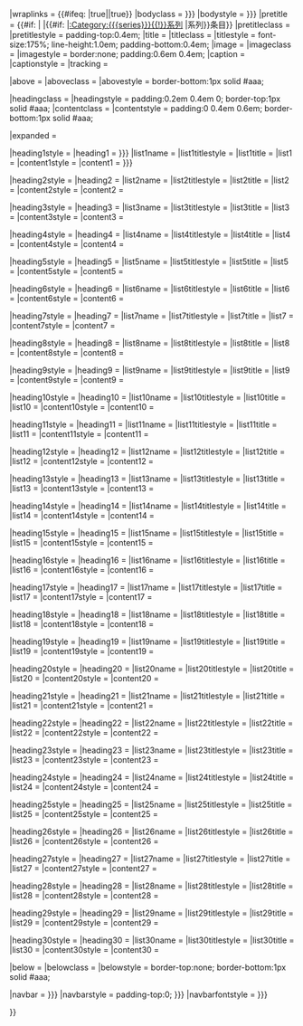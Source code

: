 <includeonly>{{sidebar with collapsible lists
|name          = {{{name|{{PAGENAME}}}}}
|wraplinks     = {{#ifeq: {{{nowraplinks|}}}|true||true}}
|bodyclass     = {{{bodyclass|{{{class|}}}}}}
|bodystyle     = {{{bodystyle|{{{style|}}}}}}
|pretitle      = {{#if:{{{pretitle|}}} |{{{pretitle}}} |{{#if:{{{series|}}} |[[:Category:{{{series}}}{{!}}系列]] |系列}}条目}}
|pretitleclass = {{{pretitleclass|}}}
|pretitlestyle = padding-top:0.4em; {{{pretitlestyle|}}}
|title         = {{{title}}}
|titleclass    = {{{titleclass|}}}
|titlestyle    = font-size:175%; line-height:1.0em; padding-bottom:0.4em; {{{titlestyle|}}}
|image         = {{{image|}}}
|imageclass    = {{{imageclass|}}}
|imagestyle    = border:none; padding:0.6em 0.4em; {{{imagestyle|}}}
|caption       = {{{caption|}}}
|captionstyle  = {{{captionstyle|}}}
|tracking     = {{{tracking|}}}

|above = {{{above|}}}
|aboveclass = {{{aboveclass|}}}
|abovestyle = border-bottom:1px solid #aaa; {{{abovestyle|}}}

|headingclass  = {{{headingclass|}}}
|headingstyle  = padding:0.2em 0.4em 0; border-top:1px solid #aaa; {{{headingstyle|}}}
|contentclass  = {{{contentclass|}}}
|contentstyle  = padding:0 0.4em 0.6em; border-bottom:1px solid #aaa; {{{contentstyle|}}}

|expanded = {{{expanded|}}}

|heading1style = {{{heading1style|}}}
|heading1  = {{{heading|{{{heading1|}}}}}}
|list1name = {{{list1name|}}}
|list1titlestyle = {{{list1titlestyle|}}}
|list1title = {{{list1title|}}}
|list1 = {{{list1|}}}
|content1style = {{{content1style|}}}
|content1  = {{{content|{{{content1|}}}}}}

|heading2style = {{{heading2style|}}}
|heading2  = {{{heading2|}}}
|list2name = {{{list2name|}}}
|list2titlestyle = {{{list2titlestyle|}}}
|list2title = {{{list2title|}}}
|list2 = {{{list2|}}}
|content2style = {{{content2style|}}}
|content2  = {{{content2|}}}

|heading3style = {{{heading3style|}}}
|heading3  = {{{heading3|}}}
|list3name = {{{list3name|}}}
|list3titlestyle = {{{list3titlestyle|}}}
|list3title = {{{list3title|}}}
|list3 = {{{list3|}}}
|content3style = {{{content3style|}}}
|content3  = {{{content3|}}}

|heading4style = {{{heading4style|}}}
|heading4  = {{{heading4|}}}
|list4name = {{{list4name|}}}
|list4titlestyle = {{{list4titlestyle|}}}
|list4title = {{{list4title|}}}
|list4 = {{{list4|}}}
|content4style = {{{content4style|}}}
|content4  = {{{content4|}}}

|heading5style = {{{heading5style|}}}
|heading5  = {{{heading5|}}}
|list5name = {{{list5name|}}}
|list5titlestyle = {{{list5titlestyle|}}}
|list5title = {{{list5title|}}}
|list5 = {{{list5|}}}
|content5style = {{{content5style|}}}
|content5  = {{{content5|}}}

|heading6style = {{{heading6style|}}}
|heading6  = {{{heading6|}}}
|list6name = {{{list6name|}}}
|list6titlestyle = {{{list6titlestyle|}}}
|list6title = {{{list6title|}}}
|list6 = {{{list6|}}}
|content6style = {{{content6style|}}}
|content6  = {{{content6|}}}

|heading7style = {{{heading7style|}}}
|heading7  = {{{heading7|}}}
|list7name = {{{list7name|}}}
|list7titlestyle = {{{list7titlestyle|}}}
|list7title = {{{list7title|}}}
|list7 = {{{list7|}}}
|content7style = {{{content7style|}}}
|content7  = {{{content7|}}}

|heading8style = {{{heading8style|}}}
|heading8  = {{{heading8|}}}
|list8name = {{{list8name|}}}
|list8titlestyle = {{{list8titlestyle|}}}
|list8title = {{{list8title|}}}
|list8 = {{{list8|}}}
|content8style = {{{content8style|}}}
|content8  = {{{content8|}}}

|heading9style = {{{heading9style|}}}
|heading9  = {{{heading9|}}}
|list9name = {{{list9name|}}}
|list9titlestyle = {{{list9titlestyle|}}}
|list9title = {{{list9title|}}}
|list9 = {{{list9|}}}
|content9style = {{{content9style|}}}
|content9  = {{{content9|}}}

|heading10style = {{{heading10style|}}}
|heading10 = {{{heading10|}}}
|list10name = {{{list10name|}}}
|list10titlestyle = {{{list10titlestyle|}}}
|list10title = {{{list10title|}}}
|list10 = {{{list10|}}}
|content10style = {{{content10style|}}}
|content10 = {{{content10|}}}

|heading11style = {{{heading11style|}}}
|heading11 = {{{heading11|}}}
|list11name = {{{list11name|}}}
|list11titlestyle = {{{list11titlestyle|}}}
|list11title = {{{list11title|}}}
|list11 = {{{list11|}}}
|content11style = {{{content11style|}}}
|content11 = {{{content11|}}}

|heading12style = {{{heading12style|}}}
|heading12 = {{{heading12|}}}
|list12name = {{{list12name|}}}
|list12titlestyle = {{{list12titlestyle|}}}
|list12title = {{{list12title|}}}
|list12 = {{{list12|}}}
|content12style = {{{content12style|}}}
|content12 = {{{content12|}}}

|heading13style = {{{heading13style|}}}
|heading13 = {{{heading13|}}}
|list13name = {{{list13name|}}}
|list13titlestyle = {{{list13titlestyle|}}}
|list13title = {{{list13title|}}}
|list13 = {{{list13|}}}
|content13style = {{{content13style|}}}
|content13 = {{{content13|}}}

|heading14style = {{{heading14style|}}}
|heading14 = {{{heading14|}}}
|list14name = {{{list14name|}}}
|list14titlestyle = {{{list14titlestyle|}}}
|list14title = {{{list14title|}}}
|list14 = {{{list14|}}}
|content14style = {{{content14style|}}}
|content14 = {{{content14|}}}

|heading15style = {{{heading15style|}}}
|heading15 = {{{heading15|}}}
|list15name = {{{list15name|}}}
|list15titlestyle = {{{list15titlestyle|}}}
|list15title = {{{list15title|}}}
|list15 = {{{list15|}}}
|content15style = {{{content15style|}}}
|content15 = {{{content15|}}}

|heading16style = {{{heading16style|}}}
|heading16 = {{{heading16|}}}
|list16name = {{{list16name|}}}
|list16titlestyle = {{{list16titlestyle|}}}
|list16title = {{{list16title|}}}
|list16 = {{{list16|}}}
|content16style = {{{content16style|}}}
|content16 = {{{content16|}}}

|heading17style = {{{heading17style|}}}
|heading17 = {{{heading17|}}}
|list17name = {{{list17name|}}}
|list17titlestyle = {{{list17titlestyle|}}}
|list17title = {{{list17title|}}}
|list17 = {{{list17|}}}
|content17style = {{{content17style|}}}
|content17 = {{{content17|}}}

|heading18style = {{{heading18style|}}}
|heading18 = {{{heading18|}}}
|list18name = {{{list18name|}}}
|list18titlestyle = {{{list18titlestyle|}}}
|list18title = {{{list18title|}}}
|list18 = {{{list18|}}}
|content18style = {{{content18style|}}}
|content18 = {{{content18|}}}

|heading19style = {{{heading19style|}}}
|heading19 = {{{heading19|}}}
|list19name = {{{list19name|}}}
|list19titlestyle = {{{list19titlestyle|}}}
|list19title = {{{list19title|}}}
|list19 = {{{list19|}}}
|content19style = {{{content19style|}}}
|content19 = {{{content19|}}}

|heading20style = {{{heading20style|}}}
|heading20 = {{{heading20|}}}
|list20name = {{{list20name|}}}
|list20titlestyle = {{{list20titlestyle|}}}
|list20title = {{{list20title|}}}
|list20 = {{{list20|}}}
|content20style = {{{content20style|}}}
|content20 = {{{content20|}}}

|heading21style = {{{heading21style|}}}
|heading21 = {{{heading21|}}}
|list21name = {{{list21name|}}}
|list21titlestyle = {{{list21titlestyle|}}}
|list21title = {{{list21title|}}}
|list21 = {{{list21|}}}
|content21style = {{{content21style|}}}
|content21 = {{{content21|}}}

|heading22style = {{{heading22style|}}}
|heading22 = {{{heading22|}}}
|list22name = {{{list22name|}}}
|list22titlestyle = {{{list22titlestyle|}}}
|list22title = {{{list22title|}}}
|list22 = {{{list22|}}}
|content22style = {{{content22style|}}}
|content22 = {{{content22|}}}

|heading23style = {{{heading23style|}}}
|heading23 = {{{heading23|}}}
|list23name = {{{list23name|}}}
|list23titlestyle = {{{list23titlestyle|}}}
|list23title = {{{list23title|}}}
|list23 = {{{list23|}}}
|content23style = {{{content23style|}}}
|content23 = {{{content23|}}}

|heading24style = {{{heading24style|}}}
|heading24 = {{{heading24|}}}
|list24name = {{{list24name|}}}
|list24titlestyle = {{{list24titlestyle|}}}
|list24title = {{{list24title|}}}
|list24 = {{{list24|}}}
|content24style = {{{content24style|}}}
|content24 = {{{content24|}}}

|heading25style = {{{heading25style|}}}
|heading25 = {{{heading25|}}}
|list25name = {{{list25name|}}}
|list25titlestyle = {{{list25titlestyle|}}}
|list25title = {{{list25title|}}}
|list25 = {{{list25|}}}
|content25style = {{{content25style|}}}
|content25 = {{{content25|}}}

|heading26style = {{{heading26style|}}}
|heading26 = {{{heading26|}}}
|list26name = {{{list26name|}}}
|list26titlestyle = {{{list26titlestyle|}}}
|list26title = {{{list26title|}}}
|list26 = {{{list26|}}}
|content26style = {{{content26style|}}}
|content26 = {{{content26|}}}

|heading27style = {{{heading27style|}}}
|heading27 = {{{heading27|}}}
|list27name = {{{list27name|}}}
|list27titlestyle = {{{list27titlestyle|}}}
|list27title = {{{list27title|}}}
|list27 = {{{list27|}}}
|content27style = {{{content27style|}}}
|content27 = {{{content27|}}}

|heading28style = {{{heading28style|}}}
|heading28 = {{{heading28|}}}
|list28name = {{{list28name|}}}
|list28titlestyle = {{{list28titlestyle|}}}
|list28title = {{{list28title|}}}
|list28 = {{{list28|}}}
|content28style = {{{content28style|}}}
|content28 = {{{content28|}}}

|heading29style = {{{heading29style|}}}
|heading29 = {{{heading29|}}}
|list29name = {{{list29name|}}}
|list29titlestyle = {{{list29titlestyle|}}}
|list29title = {{{list29title|}}}
|list29 = {{{list29|}}}
|content29style = {{{content29style|}}}
|content29 = {{{content29|}}}

|heading30style = {{{heading30style|}}}
|heading30 = {{{heading30|}}}
|list30name = {{{list30name|}}}
|list30titlestyle = {{{list30titlestyle|}}}
|list30title = {{{list30title|}}}
|list30 = {{{list30|}}}
|content30style = {{{content30style|}}}
|content30 = {{{content30|}}}

|below = {{{below|}}}
|belowclass = {{{belowclass|}}}
|belowstyle = border-top:none; border-bottom:1px solid #aaa; {{{belowstyle|}}}

|navbar = {{{navbar|{{{tnavbar|}}}}}}
|navbarstyle = padding-top:0; {{{navbarstyle|{{{tnavbarstyle|}}}}}}
|navbarfontstyle = {{{navbarfontstyle|{{{tnavbarfontstyle|}}}}}}

}}</includeonly><noinclude>
{{documentation}}
<!---Please add metadata (categories, interwikis) to the  section
     at the bottom of [[Template:Ethnic group sidebar/doc]], not here - thanks!--->
</noinclude>
